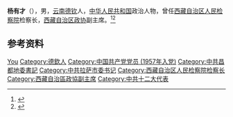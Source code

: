 '''杨有才'''（{{bd|1933年|12月|2016年|3月13日}}），男，[[云南|云南]][[德钦|德钦]]人，[[中华人民共和国|中华人民共和国]]政治人物，曾任[[西藏自治区人民检察院|西藏自治区人民检察院]]检察长，[[西藏自治区政协|西藏自治区政协]]副主席。<ref>{{Cite book|title=中华人民共和国职官志|author=何虎生, 李耀东, 向常福主编|publisher=中国社会出版社|year=2003|isbn=9787800883934|location=北京|pages=}}</ref><ref>{{Cite web|title=杨有才同志遗体送别仪式在蓉举行|url=http://cpc.people.com.cn/n1/2016/0330/c87393-28238830.html|accessdate=2020-09-11|work=西藏日报}}</ref>

== 参考资料 ==
{{reflist}}

{{中国人物小作品}}

{{Authority control}}
{{DEFAULTSORT:Yang杨}}
[[Category:杨姓|You]]
[[Category:德欽人|Category:德欽人]]
[[Category:中国共产党党员_(1957年入党)|Category:中国共产党党员 (1957年入党)]]
[[Category:中共昌都地委書記|Category:中共昌都地委書記]]
[[Category:中共拉萨市委书记|Category:中共拉萨市委书记]]
[[Category:西藏自治区人民检察院检察长|Category:西藏自治区人民检察院检察长]]
[[Category:西藏自治區政協副主席|Category:西藏自治區政協副主席]]
[[Category:中共十二大代表|Category:中共十二大代表]]